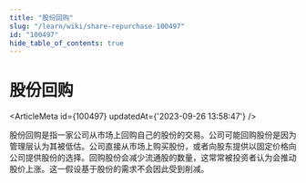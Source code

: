 ```yaml
---
title: "股份回购"
slug: "/learn/wiki/share-repurchase-100497"
id: "100497"
hide_table_of_contents: true
---
```



# 股份回购

<ArticleMeta id={100497} updatedAt={'2023-09-26 13:58:47'} />
<div className='border-solid border-b border-t-0 my-4 border-[var(--ifm-color-gray-300)]' />

股份回购是指一家公司从市场上回购自己的股份的交易。公司可能回购股份是因为管理层认为其被低估。公司直接从市场上购买股份，或者向股东提供以固定价格向公司提供股份的选择。回购股份会减少流通股的数量，这常常被投资者认为会推动股价上涨。这一假设基于股份的需求不会因此受到削减。
